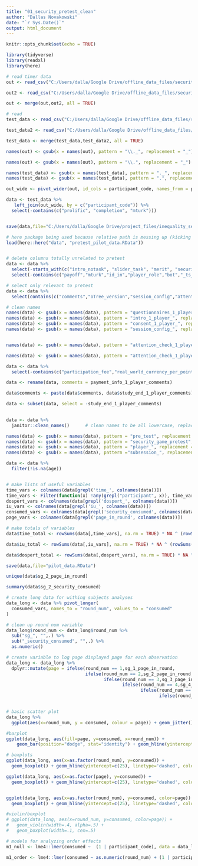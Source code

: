 ```yaml
---
title: "01_security_pretest_clean"
author: "Dallas Novakowski"
date: "`r Sys.Date()`"
output: html_document
---
```


```r
knitr::opts_chunk$set(echo = TRUE)

library(tidyverse)
library(readxl)
library(here)

```


```r
# read timer data
out <- read_csv("C:/Users/dalla/Google Drive/offline_data_files/security_game/pilot_page_times_10_30.csv")

out2 <- read_csv("C:/Users/dalla/Google Drive/offline_data_files/security_game/pilot_page_times_11_01.csv")

out <- merge(out,out2, all = TRUE)

# read 
test_data <- read_csv("C:/Users/dalla/Google Drive/offline_data_files/security_game/security_pretest_all_apps_wide-2021-10-30.csv")

test_data2 <- read_csv("C:/Users/dalla/Google Drive/offline_data_files/security_game/security_pretest_all_apps_wide-2021-11-01.csv")

test_data <- merge(test_data,test_data2, all = TRUE)

names(out) <- gsub(x = names(out), pattern = "\\._", replacement = "_")

names(out) <- gsub(x = names(out), pattern = "\\.", replacement = "_")

names(test_data) <- gsub(x = names(test_data), pattern = "._", replacement = "_", fixed = TRUE)
names(test_data) <- gsub(x = names(test_data), pattern = ".", replacement = "_", fixed = TRUE)

out_wide <- pivot_wider(out, id_cols = participant_code, names_from = page_name, names_prefix ="time_", values_from = seconds_on_page)

data <- test_data %>%
   left_join(out_wide, by = c("participant_code")) %>%
  select(-contains(c("prolific", "completion", "mturk")))


save(data,file="C:/Users/dalla/Google Drive/project_files/inequality_security/data/pretest_pilot_data.RData")
```

```r
# here package being used because relative path is messing up (kicking me up to docs)
load(here::here("data", "pretest_pilot_data.RData"))


# delete columns totally unrelated to pretest
data <- data %>%
  select(-starts_with(c("intro_notask", "slider_task", "merit", "security_game_1"))) %>%
  select(-contains(c("payoff","mturk","id_in","player_role","bot","_ts_")))

# select only relevant to pretest
data <- data %>%
  select(contains(c("comments","oTree_version","session_config","attention","prolific","time_","_age","gender","income","education","iu_", "dospert","security_game_pretest", "participant_code")))

# clean names
names(data) <- gsub(x = names(data), pattern = "questionnaires_1_player_", replacement = "", fixed = TRUE)
names(data) <- gsub(x = names(data), pattern = "intro_1_player_", replacement = "", fixed = TRUE)
names(data) <- gsub(x = names(data), pattern = "consent_1_player_", replacement = "", fixed = TRUE)
names(data) <- gsub(x = names(data), pattern = "session_config_", replacement = "", fixed = TRUE)


names(data) <- gsub(x = names(data), pattern = "attention_check_1_player_other", replacement = "attention_check_1_player_atn_other", fixed = TRUE)

names(data) <- gsub(x = names(data), pattern = "attention_check_1_player_", replacement = "", fixed = TRUE)

data <- data %>%
  select(-contains(c("participation_fee","real_world_currency_per_point","attention_check_1_subsession_round_number","completionlink", "oTree_version_used","prolific_id")))

data <- rename(data, comments = payment_info_1_player_comments)

data$comments <- paste(data$comments, data$study_end_1_player_comments)

data <- subset(data, select = -study_end_1_player_comments)
  

data <- data %>%
  janitor::clean_names()      # clean names to be all lowercase, replacing spaces with "_"     

names(data) <- gsub(x = names(data), pattern = "pre_test", replacement = "pretest", fixed = TRUE)
names(data) <- gsub(x = names(data), pattern = "security_game_pretest", replacement = "sg", fixed = TRUE)
names(data) <- gsub(x = names(data), pattern = "player_", replacement = "", fixed = TRUE)
names(data) <- gsub(x = names(data), pattern ="subsession_", replacement = "", fixed = TRUE)

```


```r
data <- data %>%
  filter(!is.na(age))


# make lists of useful variables
time_vars <- colnames(data[grepl('time_', colnames(data))])
time_vars <- Filter(function(x) !any(grepl("participant", x)), time_vars)
dospert_vars <- colnames(data[grepl('dospert_', colnames(data))])
iu_vars <- colnames(data[grepl('iu_', colnames(data))])
consumed_vars <- colnames(data[grepl('security_consumed', colnames(data))])
page_vars <- colnames(data[grepl('page_in_round', colnames(data))])

# make totals of variables
data$time_total <- rowSums(data[,time_vars], na.rm = TRUE) * NA ^ (rowSums(!is.na(data[,time_vars])) == 0)

data$iu_total <- rowSums(data[,iu_vars], na.rm = TRUE) * NA ^ (rowSums(!is.na(data[,iu_vars])) == 0)

data$dospert_total <- rowSums(data[,dospert_vars], na.rm = TRUE) * NA ^ (rowSums(!is.na(data[,dospert_vars])) == 0)

save(data,file="pilot_data.RData")

```


```r
unique(data$sg_2_page_in_round)

summary(data$sg_2_security_consumed)
```

```r

# create long data for withing subjects analyses
data_long <- data %>% pivot_longer(
  consumed_vars, names_to = "round_num", values_to = "consumed"
)

# clean up round num variable
data_long$round_num <- data_long$round_num %>%
  sub("sg_", "",.) %>%
  sub("_security_consumed", "",.) %>%
  as.numeric()

# create variable to log page displayed page for each observation
data_long <- data_long %>%
  dplyr::mutate(page = ifelse(round_num == 1,sg_1_page_in_round,
                              ifelse(round_num == 2,sg_2_page_in_round,
                                     ifelse(round_num == 3,sg_3_page_in_round,
                                            ifelse(round_num == 4,sg_4_page_in_round,
                                                   ifelse(round_num == 5,sg_5_page_in_round,
                                                          ifelse(round_num == 6,sg_6_page_in_round,NA)))))))


# basic scatter plot
data_long %>%
  ggplot(aes(x=round_num, y = consumed, colour = page)) + geom_jitter()+ geom_hline(yintercept=c(25), linetype='dashed', color=c('red'))

#barplot
ggplot(data_long, aes(fill=page, y=consumed, x=round_num)) + 
    geom_bar(position="dodge", stat="identity") + geom_hline(yintercept=c(25), linetype='dashed', color=c('red'))

# boxplots
ggplot(data_long, aes(x=as.factor(round_num), y=consumed)) +
  geom_boxplot() + geom_hline(yintercept=c(25), linetype='dashed', color=c('red'))

ggplot(data_long, aes(x=as.factor(page), y=consumed)) +
  geom_boxplot() + geom_hline(yintercept=c(25), linetype='dashed', color=c('red'))


ggplot(data_long, aes(x=as.factor(round_num), y=consumed, color=page)) +
  geom_boxplot() + geom_hline(yintercept=c(25), linetype='dashed', color=c('red'))

#violin/boxplot
# ggplot(data_long, aes(x=round_num, y=consumed, color=page)) +
#   geom_violin(width=.4, alpha=.5) +
#   geom_boxplot(width=.1, cex=.5)
```

```r
# models for analyzing order effects
m1_null <- lme4::lmer(consumed ~  (1 | participant_code), data = data_long, REML=FALSE)

m1_order <- lme4::lmer(consumed ~ as.numeric(round_num) + (1 | participant_code), data = data_long, REML=TRUE)

```

